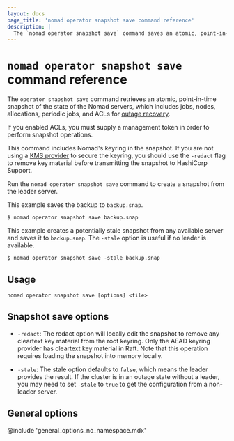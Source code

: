 ```yaml
---
layout: docs
page_title: 'nomad operator snapshot save command reference'
description: |
  The `nomad operator snapshot save` command saves an atomic, point-in-time snapshot of state of the Nomad servers, including jobs, nodes, allocations,periodic jobs, ACLs for outage recovery, and the keyring.
---
```


# `nomad operator snapshot save` command reference

The `operator snapshot save` command retrieves an atomic, point-in-time
snapshot of the state of the Nomad servers, which includes jobs, nodes,
allocations, periodic jobs, and ACLs for [outage recovery].

If you enabled ACLs, you must supply a management token in order to perform
snapshot operations.

<Warning>

This command includes Nomad's keyring in the snapshot. If you are not using a
[KMS provider][] to secure the keyring, you should use the `-redact` flag to
remove key material before transmitting the snapshot to HashiCorp Support.

</Warning>

Run the `nomad operator snapshot save` command to create a snapshot from the
leader server.

This example saves the backup to `backup.snap`.

```shell-session
$ nomad operator snapshot save backup.snap
```

This example creates a potentially stale snapshot from any available server
and saves it to `backup.snap`. The `-stale` option is useful if no
leader is available.

```shell-session
$ nomad operator snapshot save -stale backup.snap
```

## Usage

```plaintext
nomad operator snapshot save [options] <file>
```

## Snapshot save options

- `-redact`: The redact option will locally edit the snapshot to remove any
  cleartext key material from the root keyring. Only the AEAD keyring provider
  has cleartext key material in Raft. Note that this operation requires loading
  the snapshot into memory locally.

- `-stale`: The stale option defaults to `false`, which means the leader
  provides the result. If the cluster is in an outage state without a leader,
  you may need to set `-stale` to `true` to get the configuration from a
  non-leader server.

## General options

@include 'general_options_no_namespace.mdx'

[outage recovery]: /nomad/tutorials/manage-clusters/outage-recovery
[KMS provider]: /nomad/docs/configuration/keyring
